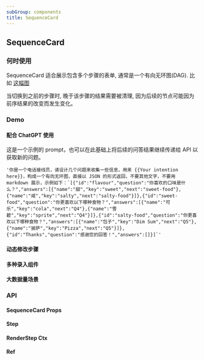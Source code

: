 ```yaml
---
subGroup: components
title: SequenceCard
---
```


## SequenceCard

### 何时使用

SequenceCard 适合展示包含多个步骤的表单, 通常是一个有向无环图(DAG). 比如 [这幅图](https://lf3-static.bytednsdoc.com/obj/eden-cn/fvyaeh7pfuhpaps/dag.png)

当切换到之前的步骤时, 晚于该步骤的结果需要被清理, 因为后续的节点可能因为前序结果的改变而发生变化。

### Demo

#### 配合 ChatGPT 使用

<Demo src="../demo/SequenceCard/chatGpt.tsx" />

这是一个示例的 prompt，也可以在此基础上将后续的问答结果继续传递给 API 以获取新的问题。

```
'你是一个电话接线员，请设计几个问题来收集一些信息，用来 {{Your intention here}}，构成一个有向无环图，直接以 JSON 的形式返回，不要其他文字，不要用 markdown 展示，示例如下：`[{"id":"flavour","question":"你喜欢的口味是什么？","answers":[{"name":"甜","key":"sweet","next":"sweet-food"},{"name":"咸","key":"salty","next":"salty-food"}]},{"id":"sweet-food","question":"你更喜欢以下哪种食物？","answers":[{"name":"可乐","key":"cola","next":"Q4"},{"name":"雪碧","key":"sprite","next":"Q4"}]},{"id":"salty-food","question":"你更喜欢以下哪种食物？","answers":[{"name":"包子","key":"Dim Sum","next":"Q5"},{"name":"披萨","key":"Pizza","next":"Q5"}]},{"id":"Thanks","question":"感谢您的回答！","answers":[]}]`'
```

#### 动态修改步骤

<Demo src="../demo/SequenceCard/dynamicSteps.tsx" />

#### 多种录入组件

<Demo src="../demo/SequenceCard/inputComponent.tsx" />

#### 大数据量场景

<Demo src="../demo/SequenceCard/stressTest.tsx" />

### API

#### SequenceCard Props

<TsInfo src="../../src/components/SequenceCard/index.tsx" name="Props" />

#### Step

<TsInfo src="../../src/components/SequenceCard/index.tsx" name="Step" />

#### RenderStep Ctx

<TsInfo src="../../src/components/SequenceCard/index.tsx" name="Ctx" />

#### Ref

<TsInfo src="../../src/components/SequenceCard/index.tsx" name="Ref" />

